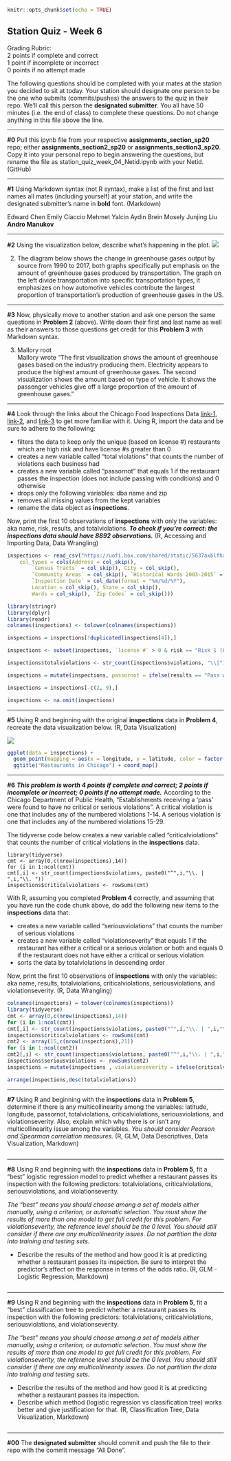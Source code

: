 ```r
knitr::opts_chunk$set(echo = TRUE)
```


## Station Quiz - Week 6

Grading Rubric:  
2 points if complete and correct  
1 point if incomplete or incorrect  
0 points if no attempt made  

The following questions should be completed with your mates at the station you decided to sit at today. Your station should designate one person to be the one who submits (commits/pushes) the answers to the quiz in their repo. We'll call this person the **designated submitter**. You all have 50 minutes (i.e. the end of class) to complete these questions. Do not change anything in this file above the line.

***

**#0** Pull this ipynb file from your respective **assignments_section_sp20** repo; either **assignments_section2_sp20** or **assignments_section3_sp20**. Copy it into your personal repo to begin answering the questions, but rename the file as station_quiz_week_04_Netid.ipynb with your Netid. (GitHub)

***

**#1** Using Markdown syntax (not R syntax), make a list of the first and last names all mates (including yourself) at your station, and write the designated submitter's name in **bold** font. (Markdown)  


Edward Chen
Emily Ciaccio
Mehmet Yalcin Aydin
Brein Mosely
Junjing Liu
**Andro Manukov**

***

**#2** Using the visualization below, describe what's happening in the plot.
![](https://uofi.box.com/shared/static/1db2sijf7kx7ajb99s4dkjboq7s21skp.png)




2. The diagram below shows the change in greenhouse gases output by source from 1990 to 2017, both graphs specifically put emphasis on the amount of greenhouse gases produced by transportation.  The graph on the left divide transportation into specific transportation types, it emphasizes on how automotive vehicles contribute the largest proportion of transportation’s production of greenhouse gases in the US.

***

**#3**  Now, physically move to another station and ask one person the same questions in **Problem 2** (above). Write down their first and last name as well as their answers to those questions get credit for this **Problem 3** with Markdown syntax.  

3. Mallory root  
Mallory wrote “The first visualization shows the amount of greenhouse gases based on the industry producing them. Electricity appears to produce the highest amount of greenhouse gases. The second visualization shows the amount based on type of vehicle. It shows the passenger vehicles give off a large proportion of the amount of greenhouse gases.”


***

**#4** Look through the links about the Chicago Food Inspections Data [link-1](https://data.cityofchicago.org/api/assets/BAD5301B-681A-4202-9D25-51B2CAE672FF), [link-2](https://www.chicago.gov/city/en/depts/cdph/provdrs/healthy_restaurants/svcs/food-protection-services.html), and [link-3](http://dev.cityofchicago.org/open%20data/data%20portal/2018/06/29/food-violations-changes.html) to get more familiar with it. Using R, import the data and be sure to adhere to the following:  

  - filters the data to keep only the unique (based on license #) restaurants which are high risk and have license #s greater than 0
  - creates a new variable called "total violations" that counts the number of violations each business had
  - creates a new variable called "passornot" that equals 1 if the restaurant passes the inspection (does not include passing with conditions) and 0 otherwise
  - drops only the following variables: dba name and zip
  - removes all missing values from the kept variables
  - rename the data object as **inspections**. 

Now, print the first 10 observations of **inspections** with only the variables: aka name, risk, results, and totalviolations. ***To check if you're correct: the inspections data should have 8892 observations.*** (R, Accessing and Importing Data, Data Wrangling)



```r
inspections <- read_csv("https://uofi.box.com/shared/static/5637axblfhajotail80yw7j2s4r27hxd.csv",
	col_types = cols(Address = col_skip(),
    	`Census Tracts` = col_skip(), City = col_skip(),
    	`Community Areas` = col_skip(), `Historical Wards 2003-2015` = col_skip(),
    	`Inspection Date` = col_date(format = "%m/%d/%Y"),
    	Location = col_skip(), State = col_skip(),
    	Wards = col_skip(), `Zip Codes` = col_skip()))
```

```r
library(stringr)
library(dplyr)
library(readr)
colnames(inspections) <- tolower(colnames(inspections))

inspections = inspections[!duplicated(inspections[4]),]

inspections <- subset(inspections, `license #` > 0 & risk == "Risk 1 (High)")

inspections$totalviolations <- str_count(inspections$violations, "\\|") +1

inspections = mutate(inspections, passornot = ifelse(results == "Pass w/Conditions" | results == "Pass", 1, 0))

inspections = inspections[-c(2, 9),]

inspections <- na.omit(inspections)

```



***

**#5** Using R and beginning with the original **inspections** data in **Problem 4**, recreate the data visualization below. (R, Data Visualization)

![](https://uofi.box.com/shared/static/bkqt36qf4qn4fu5mu2xpdmz5rhr1y81j.png)


```r
ggplot(data = inspections) +
  geom_point(mapping = aes(x = longitude, y = latitude, color = factor(passornot))) +
  ggtitle("Restaurants in Chicago") + coord_map()

```



***

**#6** ***This problem is worth 4 points if complete and correct; 2 points if incomplete or incorrect; 0 points if no attempt made.*** According to the Chicago Department of Public Health, "Establishments receiving a 'pass' were found to have no critical or serious violations". A critical violation is one that includes any of the numbered violations 1-14. A serious violation is one that includes any of the numbered violations 15-29. 

The tidyverse code below creates a new variable called "criticalviolations" that counts the number of critical violations in the **inspections** data.
```
library(tidyverse)
cmt <- array(0,c(nrow(inspections),14))
for (i in 1:ncol(cmt))
cmt[,i] <- str_count(inspections$violations, paste0("^",i,"\\. | ",i,"\\. ")) 
inspections$criticalviolations <- rowSums(cmt)
```

With R, assuming you completed **Problem 4** correctly, and assuming that you have run the code chunk above, do add the following new items to the **inspections** data that:  

  - creates a new variable called "seriousviolations" that counts the number of serious  violations  
  - creates a new variable called "violationseverity" that equals 1 if the restaurant has either a critical or a serious violation or both and equals 0 if the restaurant does not have either a critical or serious violation  
  - sorts the data by totalviolations in descending order  

Now, print the first 10 observations of **inspections** with only the variables: aka name, results, totalviolations, criticalviolations, seriousviolations, and violationseverity. (R, Data Wrangling)  


```r
colnames(inspections) = tolower(colnames(inspections))
library(tidyverse)
cmt <- array(0,c(nrow(inspections),14))
for (i in 1:ncol(cmt))
cmt[,i] <- str_count(inspections$violations, paste0("^",i,"\\. | ",i,"\\. ")) 
inspections$criticalviolations <- rowSums(cmt)
cmt2 <- array(15,c(nrow(inspections),21))
for (i in 1:ncol(cmt2))
cmt2[,i] <- str_count(inspections$violations, paste0("^",i,"\\. | ",i,"\\. ")) 
inspections$seriousviolations <- rowSums(cmt2)
inspections = mutate(inspections , violationseverity = ifelse(criticalviolations ==0 & seriousviolations==0, 0, 1))

arrange(inspections,desc(totalviolations))

```


***

**#7** Using R and beginning with the **inspections** data in **Problem 5**, determine if there is any multicollinearity among the variables: latitude, longitude, passornot, totalviolations, criticalviolations, seriousviolations, and violationseverity. Also, explain which why there is or isn't any multicollinearity issue among the variables. *You should consider Pearson and Spearman correlation measures.* (R, GLM, Data Descriptives, Data Visualization, Markdown)


```r

```

***

**#8** Using R and beginning with the **inspections** data in **Problem 5**, fit a "best" logistic regression model to predict whether a restaurant passes its inspection with the following predictors: totalviolations, criticalviolations, seriousviolations, and violationseverity.  

*The "best" means you should choose among a set of models either manually, using a criterion, or automatic selection. You must show the results of more than one model to get full credit for this problem. For violationseverity, the reference level should be the 0 level. You should still consider if there are any multicollinearity issues. Do not partition the data into training and testing sets.*

  - Describe the results of the method and how good it is at predicting whether a restaurant passes its inspection. Be sure to interpret the predictor's affect on the response in terms of the odds ratio. (R, GLM - Logistic Regression, Markdown)


```r

```

***

**#9** Using R and beginning with the **inspections** data in **Problem 5**, fit a "best" classification tree to predict whether a restaurant passes its inspection with the following predictors: totalviolations, criticalviolations, seriousviolations, and violationseverity.  

*The "best" means you should choose among a set of models either manually, using a criterion, or automatic selection. You must show the results of more than one model to get full credit for this problem. For violationseverity, the reference level should be the 0 level. You should still consider if there are any multicollinearity issues. Do not partition the data into training and testing sets.*

  - Describe the results of the method and how good it is at predicting whether a restaurant passes its inspection.     
  - Describe which method (logistic regression vs classification tree) works better and give justification for that. (R, Classification Tree, Data Visualization, Markdown)


```r

```

***

**#00** The **designated submitter** should commit and push the file to their repo with the commit message "All Done".
